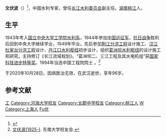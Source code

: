 '''文伏波'''（{{bd|1925年|8月5日|2020年|10月28日|catIdx=Wen}}）<ref>{{Cite web|url=http://ysg.ckcest.cn/cae/ysgDetailsAction.do?method=baseInfo&acInfoId=310&pagename=grxx_jbxx&flag=0|title=土木、水利与建筑工程学部 ·  文伏波|accessdate=2018-08|author=|date=|publisher=|archive-url=https://web.archive.org/web/20180818052546/http://ysg.ckcest.cn/cae/ysgDetailsAction.do?method=baseInfo&acInfoId=310&pagename=grxx_jbxx&flag=0|archive-date=2018-08-18|dead-url=yes}}</ref>，中国水利专家，曾任[[长江水利委员会|长江水利委员会]]副主任。[[湖南|湖南]][[桃江|桃江]]人。

== 生平 ==
1943年考入[[国立中央大学_(南京)|国立中央大学]][[东南大学|工学院]][[河海大学|水利系]]，1944年参加[[中国远征军|中国远征军]]，[[抗日战争|抗日战争]]胜利后回到中央大学继续学业，1949年毕业。先后参加[[荆江分洪工程|荆江分洪工程]]设计施工、[[汉江杜家台分洪工程|汉江杜家台分洪工程]]设计、[[丹江口水利枢纽|丹江口水利枢纽]]初步设计，组织[[葛洲坝水利枢纽|葛洲坝水利枢纽]]的设计施工和研究，主持修订《长江流域规划》。“葛洲坝二、三江工程及其水电机组”获[[国家科技进步特等奖|国家科技进步特等奖]]。1994年当选中国工程院院士 。<ref>[http://seuaa.seu.edu.cn/s/14/t/1002/0a/77/info2679.htm 文伏波(1925-)]. 东南大学校友会.</ref>

于2020年10月28日，因病医治无效，在武汉逝世，享年96岁。

==参考文献==
{{reflist}}

{{中国工程院土木、水利与建筑工程学部院士}}

{{Authority control}}

{{DEFAULTSORT:Wen文伏波}}
[[Category:國立中央大學大陸時期校友|工]]
[[Category:河海大学校友|Category:河海大学校友]]
[[Category:长郡中学校友|Category:长郡中学校友]]
[[Category:桃江人|Category:桃江人]]
[[Category:常州人|W]]
[[Category:上海人|Category:上海人]]
[[Category:文姓|Fu伏]]